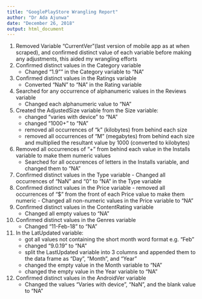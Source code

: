 ```yaml
---
title: "GooglePlayStore Wrangling Report"
author: "Dr Ada Ajunwa"
date: "December 26, 2018"
output: html_document
---
```


1. Removed Variable "CurrentVer"(last version of mobile app as at when scraped), and confirmed distinct value of each variable before making any adjustments, this aided my wrangling efforts
2. Confirmed distinct values in the Category variable
    - Changed "1.9"" in the Category variable to "NA" 
3. Confirmed distinct values in the Ratings variable
    - Converted "NaN" to "NA" in the Rating variable
4. Searched for any occurrence of alphanumeric values in the Reviews variable
    - Changed each alphanumeric value to "NA"
5. Created the AdjustedSize variable from the Size variable:
   - changed "varies with device" to "NA"
   - changed "1000+" to "NA"
   - removed all occurrences of "k" (kilobytes) from behind each size
   - removed all occurrences of "M" (megabytes) from behind each size and multiplied the resultant value by 1000 (converted to kilobytes)
6. Removed all occurrences of "+" from behind each value in the Installs variable to make them numeric values
    - Searched for all occurrences of letters in the Installs variable, and changed them to "NA"
7. Confirmed distinct values in the Type variable
       - Changed all occurrences of "NaN" and "0" to "NA" in the Type variable
8. Confirmed distinct values in the Price variable
       - removed all occurrences of "$" from the front of each Price value to make them numeric
       - Changed all non-numeric values in the Price variable to "NA"
9. Confirmed distinct values in the ContentRating variable
      - Changed all empty values to "NA"
10. Confirmed distinct values in the Genres variable
      - Changed "11-Feb-18" to "NA"
11. In the LatUpdated variable:
      - got all values not containing the short month word format e.g. "Feb"
      - changed "9.0.19" to "NA"
      - split the LastUpdated variable into 3 columns and appended them to the data frame as "Day", "Month", and "Year"
      - changed the empty value in the Month variable to "NA"
      - changed the empty value in the Year variable to "NA"
12. Confirmed distinct values in the AndroidVer variable
      - Changed the values "Varies with device", "NaN", and the blank value to "NA"
